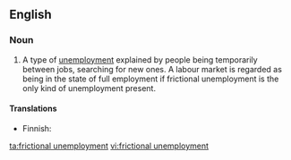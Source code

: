 ==English==
{{wikipedia}}

===Noun===
{{en-noun|-}}

# {{lb|en|economics}} A type of [[unemployment]] explained by people being temporarily between jobs, searching for new ones. A labour market is regarded as being in the state of full employment if frictional unemployment is the only kind of unemployment present.

====Translations====
{{trans-top|type of unemployment}}
* Finnish: {{t|fi|kitkatyöttömyys}}
{{trans-mid}}
{{trans-bottom}}

[[ta:frictional unemployment]]
[[vi:frictional unemployment]]